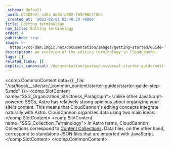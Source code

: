 ```yaml
---
_schema: default
_uuid: b24b5e3f-a48a-4e9b-a602-f65e90b3f5b4
_created_at: '2023-02-01 02:40:30 +0000'
title: Editing terminology
nav_title: Editing terminology
order: 4
published: true
image: >-
  https://cc-dam.imgix.net/documentation/images/getting-started/Guide-Thumbnails/CloudCannon-Getting-Started-Thumbnail-Astro.png
description: An overview of the editing terminology in CloudCannon.
tags: []
related_links: []
explicit_canonical: /documentation/guides/universal-starter-guide/editing-terminology/
---
```

<comp.CommonContent data={{ _file: "/usr/local/__site/src/_common_content/starter-guides/starter-guide-step-5.mdx" }}>
  <comp.SlotContent name="SSG_Organization_Strictness_Paragraph">
    Unlike other JavaScript-powered SSGs, Astro has relatively strong opinions about organizing your site's content. This means that CloudCannon's editing concepts integrate naturally with Astro. CloudCannon organizes data using two main ideas:
  </comp.SlotContent> <comp.SlotContent name="SSG_Collection_Terminology">
    In Astro terms, CloudCannon Collections correspond to <a rel="noopener noreferrer" href="https://docs.astro.build/en/guides/content-collections/">Content Collections</a>. Data files, on the other hand, correspond to standalone JSON files that are imported with JavaScript.
  </comp.SlotContent>
</comp.CommonContent>
